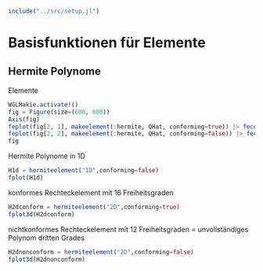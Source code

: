 ```julia
include("../src/setup.jl")
```
# Basisfunktionen für Elemente
## Hermite Polynome
Elemente
```julia
WGLMakie.activate!()
fig = Figure(size=(600, 600))
Axis(fig)
feplot(fig[2, 1], makeelement(:hermite, QHat, conforming=true)) |> feconf()
feplot(fig[2, 2], makeelement(:hermite, QHat, conforming=false)) |> feconf()
fig
```
Hermite Polynome in 1D
```julia
H1d = hermiteelement("1D",conforming=false)
fplot(H1d)
```
konformes Rechteckelement mit 16 Freiheitsgraden
```julia
H2dconform = hermiteelement("2D",conforming=true)
fplot3d(H2dconform)
```
nichtkonformes Rechteckelement mit 12 Freiheitsgraden 
= unvollständiges Polynom dritten Grades
```julia
H2dnonconform = hermiteelement("2D",conforming=false)
fplot3d(H2dnonconform)
```
